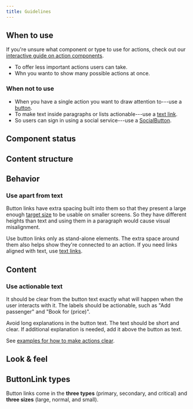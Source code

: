 ```yaml
---
title: Guidelines
---
```



<ReactExample />

## When to use

If you're unsure what component or type to use for actions, check out our [interactive guide on action components](/guides/using-button-type-components/).

- To offer less important actions users can take.
- Whn you wanto to show many possible actions at once.

### When not to use

- When you have a single action you want to draw attention to---use a [button](/components/button/).
- To make text inside paragraphs or lists actionable---use a [text link](/components/textlink/).
- So users can sign in using a social service---use a [SocialButton](/components/socialbutton/).

## Component status

<ComponentStatus component="ButtonLink" />

## Content structure

<FigmaFile
  file="4QJZqvBvRrLu6t9mwObCkA"
  node="0%3A100"
  alt="IconLeft: visually supports button visability; label: describes the main action and works best when short; icon right: shows additional options for the button (expandable, link, etc.)."
/>

## Behavior             

### Use apart from text

Button links have extra spacing built into them so that they present a large enough
[target size](/foundation/accessibility/#target-sizes) to be usable on smaller screens.
So they have different heights than text and using them in a paragraph would cause visual misalignment.

Use button links only as stand-alone elements.
The extra space around them also helps show they're connected to an action.
If you need links aligned with text, use [text links](/components/textlink/).

## Content

### Use actionable text

It should be clear from the button text exactly what will happen when the user interacts with it.
The labels should be actionable, such as "Add passenger" and "Book for (price)".

Avoid long explanations in the button text.
The text should be short and clear.
If additional explanation is needed,
add it above the button as text.

See [examples for how to make actions clear](/content/voice-tone/straightforward/#make-every-action-clear).

## Look & feel

<ButtonSizeSnippet />

## ButtonLink types

Button links come in the **three types** (primary, secondary, and critical)
and **three sizes** (large, normal, and small).

<ReactExample name="ButtonLink types" />
